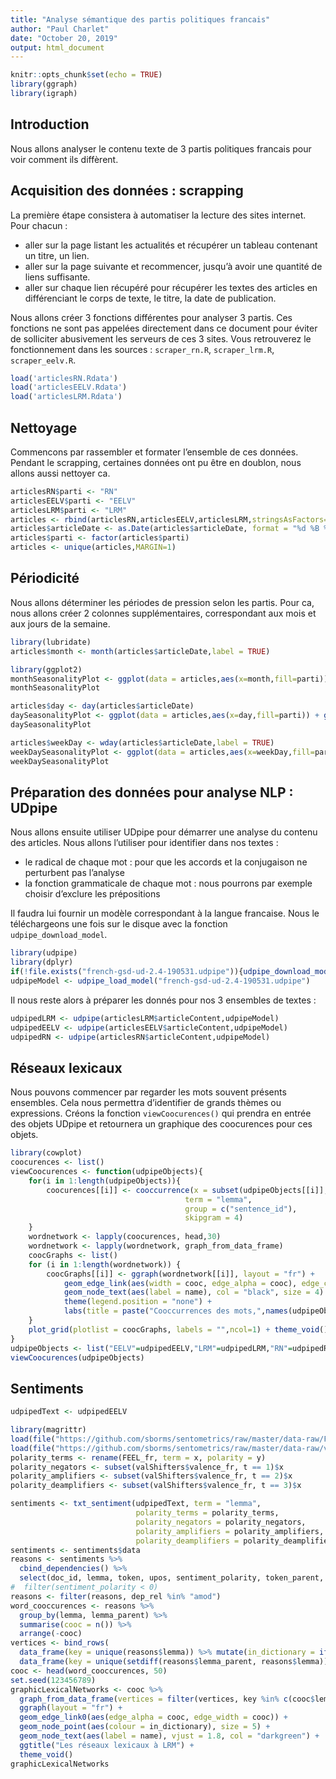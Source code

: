 ```yaml
---
title: "Analyse sémantique des partis politiques francais"
author: "Paul Charlet"
date: "October 20, 2019"
output: html_document
---
```


```r
knitr::opts_chunk$set(echo = TRUE)
library(ggraph)
library(igraph)
```

## Introduction

Nous allons analyser le contenu texte de 3 partis politiques francais pour voir comment ils diffèrent.

## Acquisition des données : scrapping

La première étape consistera à automatiser la lecture des sites internet. Pour chacun :

* aller sur la page listant les actualités et récupérer un tableau contenant un titre, un lien.
* aller sur la page suivante et recommencer, jusqu'à avoir une quantité de liens suffisante.
* aller sur chaque lien récupéré pour récupérer les textes des articles en différenciant le corps de texte, le titre, la date de publication.

Nous allons créer 3 fonctions différentes pour analyser 3 partis. Ces fonctions ne sont pas appelées directement dans ce document pour éviter de solliciter abusivement les serveurs de ces 3 sites. Vous retrouverez le fonctionnement dans les sources : `scraper_rn.R`, `scraper_lrm.R`, `scraper_eelv.R`.

```r
load('articlesRN.Rdata')
load('articlesEELV.Rdata')
load('articlesLRM.Rdata')
```

## Nettoyage

Commencons par rassembler et formater l'ensemble de ces données.  
Pendant le scrapping, certaines données ont pu être en doublon, nous allons aussi nettoyer ca.
```r
articlesRN$parti <- "RN"
articlesEELV$parti <- "EELV"
articlesLRM$parti <- "LRM"
articles <- rbind(articlesRN,articlesEELV,articlesLRM,stringsAsFactors=FALSE)
articles$articleDate <- as.Date(articles$articleDate, format = "%d %B %Y")
articles$parti <- factor(articles$parti)
articles <- unique(articles,MARGIN=1)
```

## Périodicité

Nous allons déterminer les périodes de pression selon les partis. Pour ca, nous allons créer 2 colonnes supplémentaires, correspondant aux mois et aux jours de la semaine.
```r
library(lubridate)
articles$month <- month(articles$articleDate,label = TRUE)

library(ggplot2)
monthSeasonalityPlot <- ggplot(data = articles,aes(x=month,fill=parti)) + geom_bar(position=position_dodge2(preserve = "single")) + facet_grid(parti~.) + theme_light()
monthSeasonalityPlot
```
```r
articles$day <- day(articles$articleDate)
daySeasonalityPlot <- ggplot(data = articles,aes(x=day,fill=parti)) + geom_bar(position=position_dodge2(preserve = "single")) + facet_grid(parti~.) + theme_light()
daySeasonalityPlot
```

```r
articles$weekDay <- wday(articles$articleDate,label = TRUE)
weekDaySeasonalityPlot <- ggplot(data = articles,aes(x=weekDay,fill=parti)) + geom_bar(position=position_dodge2(preserve = "single")) + facet_grid(parti~.) + theme_light()
weekDaySeasonalityPlot
```

## Préparation des données pour analyse NLP : UDpipe

Nous allons ensuite utiliser UDpipe pour démarrer une analyse du contenu des articles. Nous allons l'utiliser pour identifier dans nos textes :

* le radical de chaque mot : pour que les accords et la conjugaison ne perturbent pas l'analyse
* la fonction grammaticale de chaque mot : nous pourrons par exemple choisir d'exclure les prépositions

Il faudra lui fournir un modèle correspondant à la langue francaise. Nous le téléchargeons une fois sur le disque avec la fonction `udpipe_download_model`.

```r
library(udpipe)
library(dplyr)
if(!file.exists("french-gsd-ud-2.4-190531.udpipe")){udpipe_download_model("french")}
udpipeModel <- udpipe_load_model("french-gsd-ud-2.4-190531.udpipe")
```

Il nous reste alors à préparer les donnés pour nos 3 ensembles de textes :

```r
udpipedLRM <- udpipe(articlesLRM$articleContent,udpipeModel)
udpipedEELV <- udpipe(articlesEELV$articleContent,udpipeModel)
udpipedRN <- udpipe(articlesRN$articleContent,udpipeModel)
```

## Réseaux lexicaux

Nous pouvons commencer par regarder les mots souvent présents ensembles. Cela nous permettra d'identifier de grands thèmes ou expressions. Créons la fonction `viewCoocurences()` qui prendra en entrée des objets UDpipe et retournera un graphique des coocurences pour ces objets.

```r
library(cowplot)
coocurences <- list()
viewCoocurences <- function(udpipeObjects){
    for(i in 1:length(udpipeObjects)){
        coocurences[[i]] <- cooccurrence(x = subset(udpipeObjects[[i]], upos %in% c("NOUN", "ADJ")), 
                                       term = "lemma",
                                       group = c("sentence_id"),
                                       skipgram = 4)
    }
    wordnetwork <- lapply(coocurences, head,30)
    wordnetwork <- lapply(wordnetwork, graph_from_data_frame)
    coocGraphs <- list()
    for (i in 1:length(wordnetwork)) {
        coocGraphs[[i]] <- ggraph(wordnetwork[[i]], layout = "fr") +
            geom_edge_link(aes(width = cooc, edge_alpha = cooc), edge_colour = "blue") +
            geom_node_text(aes(label = name), col = "black", size = 4) +
            theme(legend.position = "none") +
            labs(title = paste("Cooccurrences des mots,",names(udpipeObjects[i])), subtitle = "Nouns & Adjective")
    }
    plot_grid(plotlist = coocGraphs, labels = "",ncol=1) + theme_void()
}
udpipeObjects <- list("EELV"=udpipedEELV,"LRM"=udpipedLRM,"RN"=udpipedRN)
viewCoocurences(udpipeObjects)
```


## Sentiments

```r

udpipedText <- udpipedEELV

library(magrittr)
load(file("https://github.com/sborms/sentometrics/raw/master/data-raw/FEEL_fr.rda"))
load(file("https://github.com/sborms/sentometrics/raw/master/data-raw/valence-raw/valShifters.rda"))
polarity_terms <- rename(FEEL_fr, term = x, polarity = y)
polarity_negators <- subset(valShifters$valence_fr, t == 1)$x
polarity_amplifiers <- subset(valShifters$valence_fr, t == 2)$x
polarity_deamplifiers <- subset(valShifters$valence_fr, t == 3)$x

sentiments <- txt_sentiment(udpipedText, term = "lemma", 
                            polarity_terms = polarity_terms,
                            polarity_negators = polarity_negators, 
                            polarity_amplifiers = polarity_amplifiers,
                            polarity_deamplifiers = polarity_deamplifiers)
sentiments <- sentiments$data
reasons <- sentiments %>% 
  cbind_dependencies() %>%
  select(doc_id, lemma, token, upos, sentiment_polarity, token_parent, lemma_parent, upos_parent, dep_rel) #%>%
#  filter(sentiment_polarity < 0)
reasons <- filter(reasons, dep_rel %in% "amod")
word_cooccurences <- reasons %>% 
  group_by(lemma, lemma_parent) %>%
  summarise(cooc = n()) %>%
  arrange(-cooc)
vertices <- bind_rows(
  data_frame(key = unique(reasons$lemma)) %>% mutate(in_dictionary = if_else(key %in% polarity_terms$term, "in_dictionary", "linked-to")),
  data_frame(key = unique(setdiff(reasons$lemma_parent, reasons$lemma))) %>% mutate(in_dictionary = "linked-to"))
cooc <- head(word_cooccurences, 50)
set.seed(123456789)
graphicLexicalNetworks <- cooc %>%  
  graph_from_data_frame(vertices = filter(vertices, key %in% c(cooc$lemma, cooc$lemma_parent))) %>%
  ggraph(layout = "fr") +
  geom_edge_link0(aes(edge_alpha = cooc, edge_width = cooc)) +
  geom_node_point(aes(colour = in_dictionary), size = 5) +
  geom_node_text(aes(label = name), vjust = 1.8, col = "darkgreen") +
  ggtitle("Les réseaux lexicaux à LRM") +
  theme_void()
graphicLexicalNetworks
```

